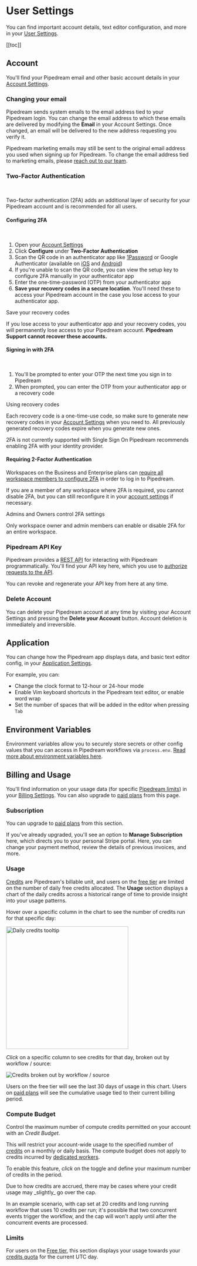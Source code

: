 
# User Settings

You can find important account details, text editor configuration, and more in your [User Settings](https://pipedream.com/user).

[[toc]]

## Account

You'll find your Pipedream email and other basic account details in your [Account Settings](https://pipedream.com/user).

### Changing your email

Pipedream sends system emails to the email address tied to your Pipedream login. You can change the email address to which these emails are delivered by modifying the **Email** in your Account Settings. Once changed, an email will be delivered to the new address requesting you verify it.

Pipedream marketing emails may still be sent to the original email address you used when signing up for Pipedream. To change the email address tied to marketing emails, please [reach out to our team](https://pipedream.com/support).


### Two-Factor Authentication

<br/>

<VideoPlayer src="https://www.youtube.com/embed/M2_JrDh6cVI?si=1Yee9XJ10PhzoMmJ" title="Two Factor Authenitcation" />

Two-factor authentication (2FA) adds an additional layer of security for your Pipedream account and is recommended for all users.

#### Configuring 2FA
<br>

1. Open your [Account Settings](https://pipedream.com/user)
2. Click **Configure** under **Two-Factor Authentication**
3. Scan the QR code in an authenticator app like [1Password](https://1password.com/) or Google Authenticator (available on [iOS](https://apps.apple.com/us/app/google-authenticator/id388497605) and [Android](https://play.google.com/store/apps/details?id=com.google.android.apps.authenticator2&hl=en_US&gl=US))
4. If you're unable to scan the QR code, you can view the setup key to configure 2FA manually in your authenticator app
5. Enter the one-time-password (OTP) from your authenticator app
6. **Save your recovery codes in a secure location**. You'll need these to access your Pipedream account in the case you lose access to your authenticator app.

<Callout type="error" emoji="🚫">
Save your recovery codes

If you lose access to your authenticator app and your recovery codes, you will permanently lose access to your Pipedream account. **Pipedream Support cannot recover these accounts.**
</Callout>

#### Signing in with 2FA

<br>

1. You'll be prompted to enter your OTP the next time you sign in to Pipedream
2. When prompted, you can enter the OTP from your authenticator app or a recovery code

<Callout type="info" emoji="ℹ️">
Using recovery codes

Each recovery code is a one-time-use code, so make sure to generate new recovery codes in your [Account Settings](https://pipedream.com/user) when you need to. All previously generated recovery codes expire when you generate new ones.
</Callout>

<Callout type="warning" emoji="⚠">
2FA is not currently supported with Single Sign On
Pipedream recommends enabling 2FA with your identity provider.
</Callout>

#### Requiring 2-Factor Authentication
Workspaces on the Business and Enterprise plans can [require all workspace members to configure 2FA](/workspaces/#requiring-two-factor-authentication) in order to log in to Pipedream. 

If you are a member of any workspace where 2FA is required, you cannot disable 2FA, but you can still reconfigure it in your [account settings](https://pipedream.com/account/) if necessary.

<Callout type="info" emoji="ℹ️">
Admins and Owners control 2FA settings

Only workspace owner and admin members can enable or disable 2FA for an entire workspace.
</Callout>
### Pipedream API Key

Pipedream provides a [REST API](/api/) for interacting with Pipedream programmatically. You'll find your API key here, which you use to [authorize requests to the API](/api/auth/).

You can revoke and regenerate your API key from here at any time.

### Delete Account

You can delete your Pipedream account at any time by visiting your Account Settings and pressing the **Delete your Account** button. Account deletion is immediately and irreversible.

## Application

You can change how the Pipedream app displays data, and basic text editor config, in your [Application Settings](https://pipedream.com/settings/app).

For example, you can:

- Change the clock format to 12-hour or 24-hour mode
- Enable Vim keyboard shortcuts in the Pipedream text editor, or enable word wrap
- Set the number of spaces that will be added in the editor when pressing `Tab`

## Environment Variables

Environment variables allow you to securely store secrets or other config values that you can access in Pipedream workflows via `process.env`. [Read more about environment variables here](/environment-variables/).

## Billing and Usage

You'll find information on your usage data (for specific [Pipedream limits](/limits/)) in your [Billing Settings](https://pipedream.com/settings/billing). You can also upgrade to [paid plans](https://pipedream.com/pricing) from this page.

### Subscription

You can upgrade to [paid plans](https://pipedream.com/pricing) from this section.

If you've already upgraded, you'll see an option to **Manage Subscription** here, which directs you to your personal Stripe portal. Here, you can change your payment method, review the details of previous invoices, and more.

### Usage

[Credits](/pricing/#credits) are Pipedream's billable unit, and users on the [free tier](/pricing/#free-tier) are limited on the number of daily free credits allocated. The **Usage** section displays a chart of the daily credits across a historical range of time to provide insight into your usage patterns.

Hover over a specific column in the chart to see the number of credits run for that specific day:

<div>
<img width="333" alt="Daily credits tooltip" src="./images/daily-invocations-tooltip.png">
</div>

_Click_ on a specific column to see credits for that day, broken out by workflow / source:

<div>
<img alt="Credits broken out by workflow / source" src="./images/usage-by-resource.png">
</div>

Users on the free tier will see the last 30 days of usage in this chart. Users on [paid plans](https://pipedream.com/pricing) will see the cumulative usage tied to their current billing period.

### Compute Budget

Control the maximum number of compute credits permitted on your account with an _Credit Budget_.

This will restrict your account-wide usage to the specified number of [credits](/pricing/#credits) on a monthly or daily basis. The compute budget does not apply to credits incurred by [dedicated workers](/workflows/settings/#eliminate-cold-starts).

To enable this feature, _click_ on the toggle and define your maximum number of credits in the period.

<Callout type="info" emoji="ℹ️">
Due to how credits are accrued, there may be cases where your credit usage may _slightly_ go over the cap.

In an example scenario, with cap set at 20 credits and long running workflow that uses 10 credits per run; it's possible that two concurrent events trigger the workflow, and the cap will won't apply until after the concurrent events are processed.
</Callout>

### Limits

For users on the [Free tier](/pricing/#free-tier), this section displays your usage towards your [credits quota](/limits/#daily-credits-limit) for the current UTC day.

